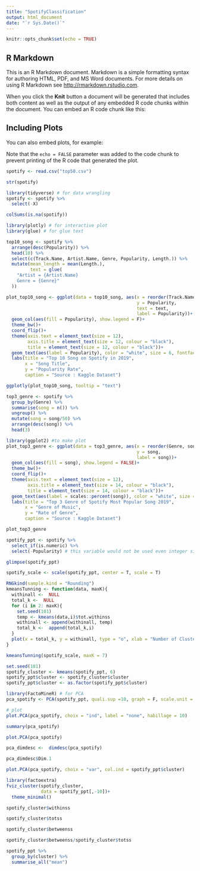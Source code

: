 ```yaml
---
title: "SpotifyClassification"
output: html_document
date: "`r Sys.Date()`"
---
```


```r
knitr::opts_chunk$set(echo = TRUE)
```

## R Markdown

This is an R Markdown document. Markdown is a simple formatting syntax for authoring HTML, PDF, and MS Word documents. For more details on using R Markdown see <http://rmarkdown.rstudio.com>.

When you click the **Knit** button a document will be generated that includes both content as well as the output of any embedded R code chunks within the document. You can embed an R code chunk like this:


## Including Plots

You can also embed plots, for example:


Note that the `echo = FALSE` parameter was added to the code chunk to prevent printing of the R code that generated the plot.


```r
spotify <- read.csv("top50.csv")
```

```r
str(spotify)
```

```r
library(tidyverse) # for data wrangling
spotify <- spotify %>% 
  select(-X)
```
```r
colSums(is.na(spotify))
```

```r
library(plotly) # for interactive plot
library(glue) # for glue text

top10_song <- spotify %>% 
  arrange(desc(Popularity)) %>% 
  head(10) %>% 
  select(c(Track.Name, Artist.Name, Genre, Popularity, Length.)) %>% 
  mutate(mean_length = mean(Length.),
         text = glue(
    "Artist = {Artist.Name}
    Genre = {Genre}"
  ))

plot_top10_song <- ggplot(data = top10_song, aes(x = reorder(Track.Name, Popularity),
                                                 y = Popularity,
                                                 text = text,
                                                 label = Popularity))+
  geom_col(aes(fill = Popularity), show.legend = F)+
  theme_bw()+
  coord_flip()+
  theme(axis.text = element_text(size = 12),
        axis.title = element_text(size = 12, colour = "black"),
        title = element_text(size = 12, colour = "black"))+
  geom_text(aes(label = Popularity), color = "white", size = 6, fontface = "bold", position = position_stack(0.8))+
  labs(title = "Top 10 Song on Spotify in 2019",
       x = "Song Title",
       y = "Popularity Rate",
       caption = "Source : Kaggle Dataset")

ggplotly(plot_top10_song, tooltip = "text")
```

```r
top3_genre <- spotify %>% 
  group_by(Genre) %>% 
  summarise(song = n()) %>% 
  ungroup() %>% 
  mutate(song = song/50) %>% 
  arrange(desc(song)) %>% 
  head(3)

library(ggplot2) #to make plot
plot_top3_genre <- ggplot(data = top3_genre, aes(x = reorder(Genre, song),
                                                 y = song,
                                                 label = song))+
  geom_col(aes(fill = song), show.legend = FALSE)+
  theme_bw()+
  coord_flip()+
  theme(axis.text = element_text(size = 12),
        axis.title = element_text(size = 14, colour = "black"),
        title = element_text(size = 14, colour = "black"))+
  geom_text(aes(label = scales::percent(song)), color = "white", size = 12, fontface = "bold", position = position_stack(0.7))+
  labs(title = "Top 3 Genre of Spotify Most Popular Song 2019",
       x = "Genre of Music",
       y = "Rate of Genre",
       caption = "Source : Kaggle Dataset")

plot_top3_genre
```

```r
spotify_ppt <- spotify %>% 
  select_if(is.numeric) %>% 
  select(-Popularity) # this variable would not be used even integer since it does not carelated to thid clasification.

glimpse(spotify_ppt)
```

```r
spotify_scale <- scale(spotify_ppt, center = T, scale = T)
```

```r
RNGkind(sample.kind = "Rounding")
kmeansTunning <- function(data, maxK){
  withinall <-  NULL
  total_k <-  NULL
  for (i in 2: maxK){
    set.seed(101)
    temp <- kmeans(data,i)$tot.withinss
    withinall <- append(withinall, temp)
    total_k <-  append(total_k,i)
  }
  plot(x = total_k, y = withinall, type = "o", xlab = "Number of Cluster", ylab = "Total Within")
}

kmeansTunning(spotify_scale, maxK = 7)
```

```r
set.seed(101)
spotify_cluster <- kmeans(spotify_ppt, 6)
spotify_ppt$cluster <- spotify_cluster$cluster
spotify_ppt$cluster <- as.factor(spotify_ppt$cluster)
```

```r
library(FactoMineR) # for PCA
pca_spotify <- PCA(spotify_ppt, quali.sup =10, graph = F, scale.unit = T)

# plot
plot.PCA(pca_spotify, choix = "ind", label = "none", habillage = 10)
```

```r
summary(pca_spotify)
```
```r
plot.PCA(pca_spotify)
```

```r
pca_dimdesc <-  dimdesc(pca_spotify)

pca_dimdesc$Dim.1
```
```r
plot.PCA(pca_spotify, choix = "var", col.ind = spotify_ppt$cluster)
```

```r
library(factoextra)
fviz_cluster(spotify_cluster,
             data = spotify_ppt[,-10])+
  theme_minimal()
```

```r
spotify_cluster$withinss
```

```r
spotify_cluster$totss
```

```r
spotify_cluster$betweenss
```

```r
spotify_cluster$betweenss/spotify_cluster$totss
```

```r
spotify_ppt %>% 
  group_by(cluster) %>% 
  summarise_all("mean")
```

